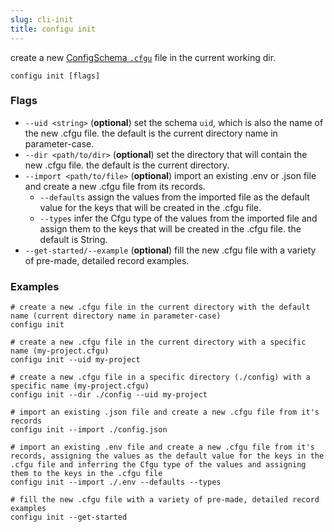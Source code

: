 ```yaml
---
slug: cli-init
title: configu init
---
```


create a new [ConfigSchema `.cfgu`](/config-schema) file in the current working dir.

```shell
configu init [flags]
```

### Flags

- `--uid <string>` (**optional**) set the schema `uid`, which is also the name of the new .cfgu file. the default is the current directory name in parameter-case.
- `--dir <path/to/dir>` (**optional**) set the directory that will contain the new .cfgu file. the default is the current directory.
- `--import <path/to/file>` (**optional**) import an existing .env or .json file and create a new .cfgu file from its records.
  - `--defaults` assign the values from the imported file as the default value for the keys that will be created in the .cfgu file.
  - `--types` infer the Cfgu type of the values from the imported file and assign them to the keys that will be created in the .cfgu file. the default is String.
- `--get-started/--example` (**optional**) fill the new .cfgu file with a variety of pre-made, detailed record examples.

### Examples

```shell
# create a new .cfgu file in the current directory with the default name (current directory name in parameter-case)
configu init

# create a new .cfgu file in the current directory with a specific name (my-project.cfgu)
configu init --uid my-project

# create a new .cfgu file in a specific directory (./config) with a specific name (my-project.cfgu)
configu init --dir ./config --uid my-project

# import an existing .json file and create a new .cfgu file from it's records
configu init --import ./config.json

# import an existing .env file and create a new .cfgu file from it's records, assigning the values as the default value for the keys in the .cfgu file and inferring the Cfgu type of the values and assigning them to the keys in the .cfgu file
configu init --import ./.env --defaults --types

# fill the new .cfgu file with a variety of pre-made, detailed record examples
configu init --get-started
```
